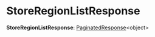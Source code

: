 
# StoreRegionListResponse

 **StoreRegionListResponse**: [PaginatedResponse](../types.HttpTypes.PaginatedResponse/page.mdx)&#60;object&#62;
